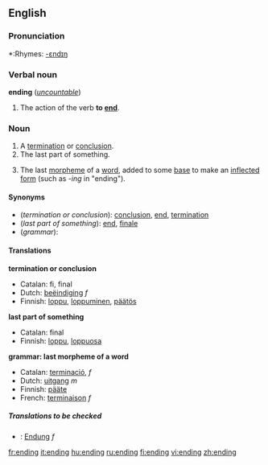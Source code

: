 ==English==

===Pronunciation===
*:Rhymes: [[Rhymes:English:-ɛndɪŋ|-ɛndɪŋ]]

===Verbal noun===
'''ending''' (''[[uncountable]]'')

#The action of the verb '''to [[end]]'''.

===Noun===
{{en-noun}}

#A [[termination]] or [[conclusion]].
#The last part of something.
#{{grammar}} The last [[morpheme]] of a [[word]], added to some [[base]] to make an [[inflected]] [[form]] (such as ''-ing'' in "ending").

====Synonyms====
*(''termination or conclusion''): [[conclusion]], [[end]], [[termination]]
*(''last part of something''): [[end]], [[finale]]
*(''grammar''):

====Translations====

'''termination or conclusion'''
{{top}}
*Catalan: fi, final
*Dutch: [[beëindiging]] ''f''
*Finnish: [[loppu]], [[loppuminen]], [[päätös]]
{{mid}}
{{bottom}}

'''last part of something'''
{{top}}
*Catalan: final
*Finnish: [[loppu]], [[loppuosa]]
{{mid}}
{{bottom}}

'''grammar: last morpheme of a word'''
{{top}}
*Catalan: [[terminació]], ''f''
*Dutch: [[uitgang]] ''m''
*Finnish: [[pääte]]
*French: [[terminaison]] ''f''
{{mid}}
{{bottom}}

=====Translations to be checked=====
<!--Remove this section once all of the translations below have been moved into the tables above.-->
{{checktrans}}

*{{ttbc|German}}: [[Endung]] ''f''

[[fr:ending]]
[[it:ending]]
[[hu:ending]]
[[ru:ending]]
[[fi:ending]]
[[vi:ending]]
[[zh:ending]]